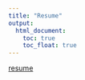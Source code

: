 ```yaml
---
title: "Resume"
output: 
  html_document:
    toc: true
    toc_float: true
---
```






[resume](./resource/Yingchen Xu - Resume.pdf)
